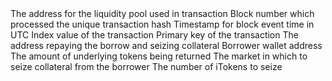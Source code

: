 <ParamField path="contract_address">
The address for the liquidity pool used in transaction
</ParamField>
<ParamField path="evt_block_number">
Block number which processed the unique transaction hash
</ParamField>
<ParamField path="evt_block_time">
Timestamp for block event time in UTC
</ParamField>
<ParamField path="evt_index">
Index value of the transaction
</ParamField>
<ParamField path="evt_tx_hash">
Primary key of the transaction
</ParamField>
<ParamField path="liquidator">
The address repaying the borrow and seizing collateral
</ParamField>
<ParamField path="borrower">
Borrower wallet address
</ParamField>
<ParamField path="repayAmount">
The amount of underlying tokens being returned
</ParamField>
<ParamField path="cTokenCollateral">
The market in which to seize collateral from the borrower
</ParamField>
<ParamField path="seizeTokens">
The number of iTokens to seize
</ParamField>
